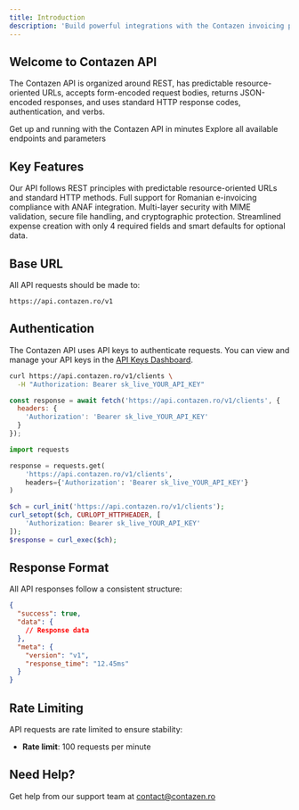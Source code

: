 ```yaml
---
title: Introduction
description: 'Build powerful integrations with the Contazen invoicing platform'
---
```


## Welcome to Contazen API

The Contazen API is organized around REST, has predictable resource-oriented URLs, accepts form-encoded request bodies, returns JSON-encoded responses, and uses standard HTTP response codes, authentication, and verbs.

<CardGroup cols={2}>
  <Card
    title="Quickstart"
    icon="rocket"
    href="/quickstart"
  >
    Get up and running with the Contazen API in minutes
  </Card>
  <Card
    title="API Reference"
    icon="code"
    href="/api-reference/introduction"
  >
    Explore all available endpoints and parameters
  </Card>
</CardGroup>

## Key Features

<AccordionGroup>
  <Accordion title="RESTful Design" icon="network-wired">
    Our API follows REST principles with predictable resource-oriented URLs and standard HTTP methods.
  </Accordion>
  <Accordion title="e-Factura Ready" icon="file-invoice">
    Full support for Romanian e-invoicing compliance with ANAF integration.
  </Accordion>
  <Accordion title="Enterprise Security" icon="shield">
    Multi-layer security with MIME validation, secure file handling, and cryptographic protection.
  </Accordion>
  <Accordion title="Simplified Integration" icon="sparkles">
    Streamlined expense creation with only 4 required fields and smart defaults for optional data.
  </Accordion>
</AccordionGroup>

## Base URL

All API requests should be made to:

```
https://api.contazen.ro/v1
```

## Authentication

The Contazen API uses API keys to authenticate requests. You can view and manage your API keys in the [API Keys Dashboard](https://app.contazen.ro/settings/api-keys).

<CodeGroup>

```bash cURL
curl https://api.contazen.ro/v1/clients \
  -H "Authorization: Bearer sk_live_YOUR_API_KEY"
```

```javascript Node.js
const response = await fetch('https://api.contazen.ro/v1/clients', {
  headers: {
    'Authorization': 'Bearer sk_live_YOUR_API_KEY'
  }
});
```

```python Python
import requests

response = requests.get(
    'https://api.contazen.ro/v1/clients',
    headers={'Authorization': 'Bearer sk_live_YOUR_API_KEY'}
)
```

```php PHP
$ch = curl_init('https://api.contazen.ro/v1/clients');
curl_setopt($ch, CURLOPT_HTTPHEADER, [
    'Authorization: Bearer sk_live_YOUR_API_KEY'
]);
$response = curl_exec($ch);
```

</CodeGroup>

## Response Format

All API responses follow a consistent structure:

```json
{
  "success": true,
  "data": {
    // Response data
  },
  "meta": {
    "version": "v1",
    "response_time": "12.45ms"
  }
}
```

## Rate Limiting

API requests are rate limited to ensure stability:

- **Rate limit**: 100 requests per minute

## Need Help?

Get help from our support team at [contact@contazen.ro](mailto:contact@contazen.ro)